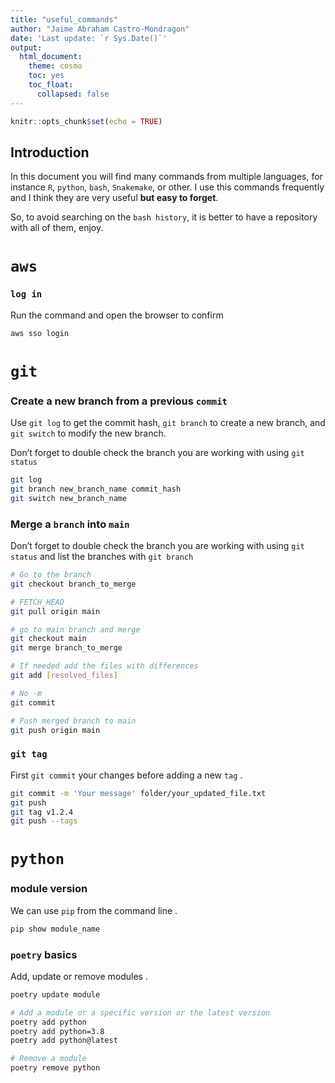 ```yaml
---
title: "useful_commands"
author: "Jaime Abraham Castro-Mondragon"
date: 'Last update: `r Sys.Date()`'
output: 
  html_document:
    theme: cosmo
    toc: yes
    toc_float:
      collapsed: false
---
```


```r
knitr::opts_chunk$set(echo = TRUE)

```

## Introduction

In this document you will find many commands from multiple languages, for instance `R`, `python`, `bash`, `Snakemake`, or other. I use this commands frequently and I think they are very useful **but easy to forget**.

So, to avoid searching on the `bash history`, it is better to have a repository with all of them, enjoy.



# `aws`

### `log in`

Run the command and open the browser to confirm

```bash
aws sso login
```



# `git`

### Create a new branch from a previous `commit`

Use `git log` to get the commit hash, `git branch` to create a new branch, and `git switch` to modify the new branch.

Don't forget to double check the branch you are working with using `git status` 

```bash
git log
git branch new_branch_name commit_hash
git switch new_branch_name
```


### Merge a `branch` into `main`

Don't forget to double check the branch you are working with using `git status`  and list the branches with `git branch`

```bash

# Go to the branch
git checkout branch_to_merge

# FETCH_HEAD
git pull origin main

# go to main branch and merge
git checkout main
git merge branch_to_merge

# If needed add the files with differences
git add [resolved_files]

# No -m 
git commit

# Push merged branch to main
git push origin main
```



### `git tag`

First `git commit` your changes before adding a new `tag` .

```bash
git commit -m 'Your message' folder/your_updated_file.txt
git push
git tag v1.2.4
git push --tags
```



# `python`

### module version

We can use `pip` from the command line .

```bash
pip show module_name
```


### `poetry` basics

Add, update or remove modules .

```bash

poetry update module

# Add a module or a specific version or the latest version
poetry add python
poetry add python=3.8
poetry add python@latest

# Remove a module
poetry remove python
```



